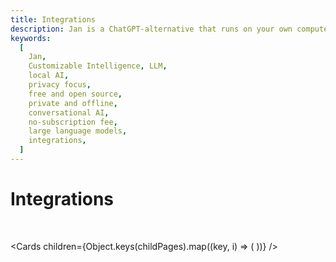 ```yaml
---
title: Integrations
description: Jan is a ChatGPT-alternative that runs on your own computer, with a local API server.
keywords:
  [
    Jan,
    Customizable Intelligence, LLM,
    local AI,
    privacy focus,
    free and open source,
    private and offline,
    conversational AI,
    no-subscription fee,
    large language models,
    integrations,
  ]
---
```



# Integrations

<br/>

<Cards
  children={Object.keys(childPages).map((key, i) => (
    <Card
      key={i}
      title={childPages[key].title}
      href={childPages[key].href}
    />
  ))}
/>